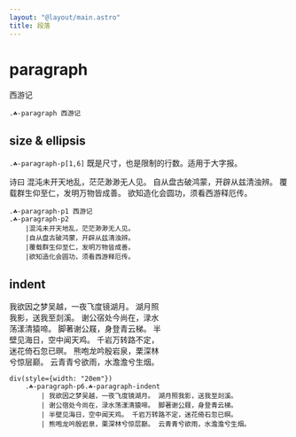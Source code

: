 ```yaml
---
layout: "@layout/main.astro"
title: 段落
---
```



# paragraph

<Paragraph>西游记</Paragraph>

```pug
.☘-paragraph 西游记
```


## size & ellipsis

`.☘-paragraph-p[1,6]` 既是尺寸，也是限制的行数。适用于大字报。

<Paragraph size="p1">诗曰</Paragraph>
<Paragraph size="p2">混沌未开天地乱，茫茫渺渺无人见。
自从盘古破鸿蒙，开辟从兹清浊辨。
覆载群生仰至仁，发明万物皆成善。
欲知造化会圆功，须看西游释厄传。</Paragraph>

```pug
.☘-paragraph-p1 西游记
.☘-paragraph-p2 
    |混沌未开天地乱，茫茫渺渺无人见。
    |自从盘古破鸿蒙，开辟从兹清浊辨。
    |覆载群生仰至仁，发明万物皆成善。
    |欲知造化会圆功，须看西游释厄传。
```


## indent

<div style='width: 20em'><Paragraph size='p6' indent>我欲因之梦吴越，一夜飞度镜湖月。 湖月照我影，送我至剡溪。 谢公宿处今尚在，渌水荡漾清猿啼。 脚著谢公屐，身登青云梯。 半壁见海日，空中闻天鸡。 千岩万转路不定，迷花倚石忽已暝。 熊咆龙吟殷岩泉，栗深林兮惊层巅。 云青青兮欲雨，水澹澹兮生烟。</Paragraph></div>

```pug
div(style={width: "20em"})
    .☘-paragraph-p6.☘-paragraph-indent
        | 我欲因之梦吴越，一夜飞度镜湖月。 湖月照我影，送我至剡溪。
        | 谢公宿处今尚在，渌水荡漾清猿啼。 脚著谢公屐，身登青云梯。
        | 半壁见海日，空中闻天鸡。 千岩万转路不定，迷花倚石忽已暝。
        | 熊咆龙吟殷岩泉，栗深林兮惊层巅。 云青青兮欲雨，水澹澹兮生烟。
```